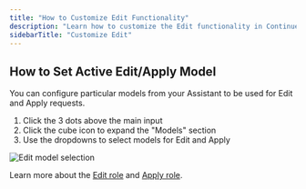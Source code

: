 ```yaml
---
title: "How to Customize Edit Functionality"
description: "Learn how to customize the Edit functionality in Continue to better suit your workflow."
sidebarTitle: "Customize Edit"
---
```


## How to Set Active Edit/Apply Model

You can configure particular models from your Assistant to be used for Edit and Apply requests.

1. Click the 3 dots above the main input
2. Click the cube icon to expand the "Models" section
3. Use the dropdowns to select models for Edit and Apply

![Edit model selection](/images/edit-model.png)

Learn more about the [Edit role](/customize/model-roles/edit) and [Apply role](/customize/model-roles/apply).
